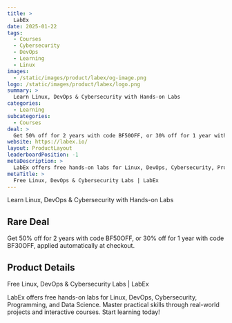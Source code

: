 ```yaml
---
title: >
  LabEx
date: 2025-01-22
tags:
  - Courses
  - Cybersecurity
  - DevOps
  - Learning
  - Linux
images:
  - /static/images/product/labex/og-image.png
logo: /static/images/product/labex/logo.png
summary: >
  Learn Linux, DevOps & Cybersecurity with Hands-on Labs
categories:
  - Learning
subcategories:
  - Courses
deal: >
  Get 50% off for 2 years with code BF50OFF, or 30% off for 1 year with code BF30OFF, applied automatically at checkout.
website: https://labex.io/
layout: ProductLayout
leaderboardPosition: -1
metaDescription: >
  LabEx offers free hands-on labs for Linux, DevOps, Cybersecurity, Programming, and Data Science. Master practical skills through real-world projects and interactive courses. Start learning today!
metaTitle: >
  Free Linux, DevOps & Cybersecurity Labs | LabEx
---
```

Learn Linux, DevOps & Cybersecurity with Hands-on Labs

## Rare Deal

Get 50% off for 2 years with code BF50OFF, or 30% off for 1 year with code BF30OFF, applied automatically at checkout.

## Product Details

Free Linux, DevOps & Cybersecurity Labs | LabEx

LabEx offers free hands-on labs for Linux, DevOps, Cybersecurity, Programming, and Data Science. Master practical skills through real-world projects and interactive courses. Start learning today!
